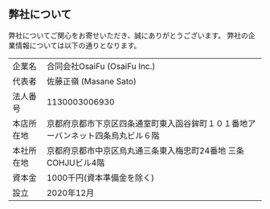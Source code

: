 ## 弊社について
弊社についてご関心をお寄せいただき、誠にありがとうございます。
弊社の企業情報については以下の通りとなります。

|            |                                                                                  |
| ---------- | -------------------------------------------------------------------------------- |
| 企業名     | 合同会社OsaiFu (OsaiFu Inc.)                                                    |
| 代表者     | 佐藤正嶺 (Masane Sato)                                                           |
| 法人番号   | 1130003006930                                                                    |
| 本店所在地 | 京都府京都市下京区四条通室町東入函谷鉾町１０１番地アーバンネット四条烏丸ビル６階 |
| 本社所在地 | 京都府京都市中京区烏丸通三条東入梅忠町24番地 三条COHJUビル4階 |
| 資本金     | 1000千円(資本準備金を除く)                                                       |
| 設立      | 2020年12月                                                                     |
